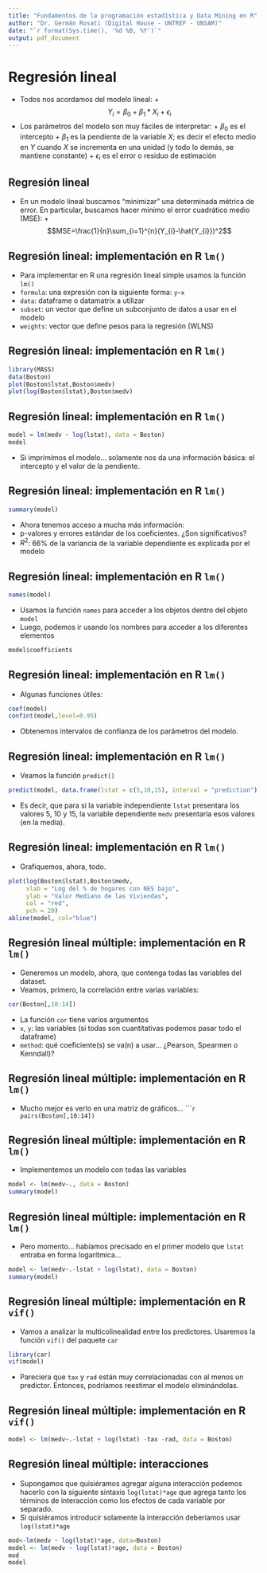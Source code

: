 ---
title: "Fundamentos de la programación estadística y Data Mining en R"
author: "Dr. Germán Rosati (Digital House - UNTREF - UNSAM)"
date: "`r format(Sys.time(), '%d %B, %Y')`"
output: pdf_document
---

# Regresión lineal
* Todos nos acordamos del modelo lineal:
        +$$Y_{i}=\beta_{0} + \beta_{1}*X_{i} + \epsilon_{i}$$
* Los parámetros del modelo son muy fáciles de interpretar:
        + $\beta_{0}$ es el intercepto
        + $\beta_{1}$ es la pendiente de la variable $X$; es decir el efecto medio en $Y$ cuando $X$ se incrementa en una unidad (y todo lo demás, se mantiene constante)
        + $\epsilon_{i}$ es el error o residuo de estimación

## Regresión lineal
* En un modelo lineal buscamos "minimizar" una determinada métrica de error. En particular, buscamos hacer mínimo el error cuadrático medio (MSE):
        + $$MSE=\frac{1}{n}\sum_{i=1}^{n}(Y_{i}-\hat{Y_{i}})^2$$


## Regresión lineal: implementación en R ``lm()``
* Para implementar en R una regresión lineal simple usamos la función ``lm()``
* ``formula``: una expresión con la siguiente forma: ``y~x``
* ``data``: dataframe o datamatrix a utilizar
* ``subset``: un vector que define un subconjunto de datos a usar en el modelo
* ``weights``: vector que define pesos para la regresión (WLNS)

## Regresión lineal: implementación en R ``lm()``
```{r, highlight=TRUE, prompt=TRUE, strip.white=FALSE, collapse=TRUE, tidy=TRUE, fig.width=4, fig.height=3.5}
library(MASS)
data(Boston)
plot(Boston$lstat,Boston$medv)
plot(log(Boston$lstat),Boston$medv)
```


## Regresión lineal: implementación en R ``lm()``
```{r, highlight=TRUE, prompt=TRUE, strip.white=FALSE, collapse=FALSE, tidy=TRUE}
model = lm(medv ~ log(lstat), data = Boston) 
model
```
* Si imprimimos el modelo... solamente nos da una información básica: el intercepto y el valor de la pendiente.

## Regresión lineal: implementación en R ``lm()``
```{r, highlight=TRUE, prompt=TRUE, strip.white=FALSE, collapse=TRUE, tidy=TRUE}
summary(model)
```
* Ahora tenemos acceso a mucha más información:
* p-valores y errores estándar de los coeficientes. ¿Son significativos?
* $R^2$: 66% de la variancia de la variable dependiente es explicada por el modelo
        
## Regresión lineal: implementación en R ``lm()``
```{r, highlight=TRUE, prompt=TRUE, strip.white=FALSE, collapse=TRUE, tidy=TRUE}
names(model)
```
* Usamos la función ``names`` para acceder a los objetos dentro del objeto ``model``
* Luego, podemos ir usando los nombres para acceder a los diferentes elementos
```{r, highlight=TRUE, prompt=TRUE, strip.white=FALSE, collapse=TRUE, tidy=TRUE}
model$coefficients
```

## Regresión lineal: implementación en R ``lm()``
* Algunas funciones útiles:
```{r, highlight=TRUE, prompt=TRUE, strip.white=FALSE, collapse=TRUE, tidy=TRUE}
coef(model)
confint(model,level=0.95)
```
* Obtenemos intervalos de confianza de los parámetros del modelo.

## Regresión lineal: implementación en R ``lm()``
* Veamos la función ``predict()``
```{r, highlight=TRUE, prompt=TRUE, strip.white=FALSE, collapse=TRUE, tidy=TRUE}
predict(model, data.frame(lstat = c(5,10,15), interval = "prediction"))
```
* Es decir, que para si la variable independiente ``lstat`` presentara los valores 5, 10 y 15, la variable dependiente ``medv`` presentaría esos valores (en la media).

## Regresión lineal: implementación en R ``lm()``
* Grafiquemos, ahora, todo.
```{r, fig.width=4, fig.height=3.5}
plot(log(Boston$lstat),Boston$medv,
     xlab = "Log del % de hogares con NES bajo", 
     ylab = "Valor Mediano de las Viviendas", 
     col = "red", 
     pch = 20)
abline(model, col="blue")
```

## Regresión lineal múltiple: implementación en R ``lm()``
* Generemos un modelo, ahora, que contenga todas las variables del dataset.
* Veamos, primero, la correlación entre varias variables: 
```{r, highlight=TRUE, prompt=TRUE, strip.white=FALSE, collapse=TRUE, tidy=TRUE}
cor(Boston[,10:14])
```
* La función ``cor`` tiene varios argumentos
* ``x``, ``y``: las variables (si todas son cuantitativas podemos pasar todo el dataframe)
* ``method``: qué coeficiente(s) se va(n) a usar... ¿Pearson, Spearmen o Kenndall)?

## Regresión lineal múltiple: implementación en R ``lm()``
* Mucho mejor es verlo en una matriz de gráficos...
``````{r, fig.width=4, fig.height=3.5}
pairs(Boston[,10:14])
```

## Regresión lineal múltiple: implementación en R ``lm()``
* Implementemos un modelo con todas las variables
```{r, highlight=TRUE, prompt=TRUE, strip.white=FALSE, collapse=TRUE, tidy=TRUE}
model <- lm(medv~., data = Boston)
summary(model)
```

## Regresión lineal múltiple: implementación en R ``lm()``
* Pero momento... habíamos precisado en el primer modelo que ``lstat`` entraba en forma logarítmica...
```{r, highlight=TRUE, prompt=TRUE, strip.white=FALSE, collapse=TRUE, tidy=TRUE}
model <- lm(medv~.-lstat + log(lstat), data = Boston)
summary(model)
```

## Regresión lineal múltiple: implementación en R ``vif()``
* Vamos a analizar la multicolinealidad entre los predictores. Usaremos la función ``vif()`` del paquete ``car``
```{r, highlight=TRUE, prompt=TRUE, strip.white=FALSE, collapse=TRUE, tidy=TRUE}
library(car)
vif(model)
```
* Pareciera que ``tax`` y ``rad`` están muy correlacionadas con al menos un predictor. Entonces, podríamos reestimar el modelo eliminándolas.

## Regresión lineal múltiple: implementación en R ``vif()``
```{r, highlight=TRUE, prompt=TRUE, strip.white=FALSE, collapse=TRUE, tidy=TRUE}
model <- lm(medv~.-lstat + log(lstat) -tax -rad, data = Boston)
```

## Regresión lineal múltiple: interacciones 
* Supongamos que quisiéramos agregar alguna interacción podemos hacerlo con la siguiente sintaxis ``log(lstat)*age`` que agrega tanto los términos de interacción como los efectos de cada variable por separado. 
* Si quisiéramos introducir solamente la interacción deberíamos usar ``log(lstat)*age``
```{r, highlight=TRUE, prompt=TRUE, strip.white=FALSE, collapse=TRUE, tidy=TRUE}
mod<-lm(medv ~ log(lstat)*age, data=Boston)
model <- lm(medv ~ log(lstat)*age, data = Boston)
mod
model
```

